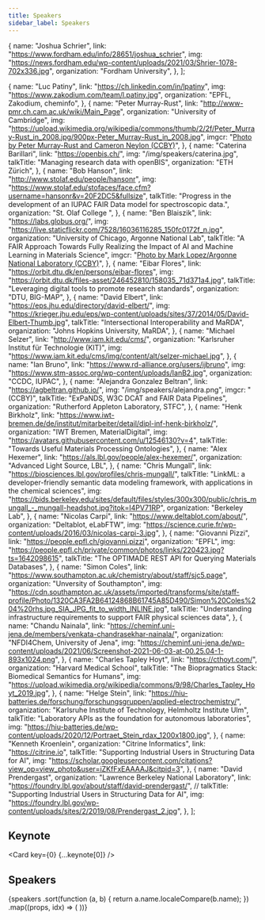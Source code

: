 ```yaml
---
title: Speakers
sidebar_label: Speakers
---
```



  {
    name: "Joshua Schrier",
    link: "https://www.fordham.edu/info/28651/joshua_schrier",
    img: "https://news.fordham.edu/wp-content/uploads/2021/03/Shrier-1078-702x336.jpg",
    organization: "Fordham University",
  },
];

  {
    name: "Luc Patiny",
    link: "https://ch.linkedin.com/in/lpatiny",
    img: "https://www.zakodium.com/team/l.patiny.jpg",
    organization: "EPFL, Zakodium, cheminfo",
  },
  {
    name: "Peter Murray-Rust",
    link: "http://www-pmr.ch.cam.ac.uk/wiki/Main_Page",
    organization: "University of Cambridge",
    img: "https://upload.wikimedia.org/wikipedia/commons/thumb/2/2f/Peter_Murray-Rust_in_2008.jpg/900px-Peter_Murray-Rust_in_2008.jpg",
    imgcr:
      "<a href='https://commons.wikimedia.org/wiki/File:Peter_Murray-Rust_in_2008.jpg'>Photo by Peter Murray-Rust and Cameron Neylon (CCBY)</a>",
  },
  {
    name: "Caterina Barillari",
    link: "https://openbis.ch/",
    img: "/img/speakers/caterina.jpg",
    talkTitle: "Managing research data with openBIS",
    organization: "ETH Zürich",
  },
  {
    name: "Bob Hanson",
    link: "http://www.stolaf.edu/people/hansonr",
    img: "https://www.stolaf.edu/stofaces/face.cfm?username=hansonr&v=20F2DC5&fullsize",
    talkTitle:
      "Progress in the development of an IUPAC FAIR Data model for spectroscopic data.",
    organization: "St. Olaf College ",
  },
  {
    name: "Ben Blaiszik",
    link: "https://labs.globus.org/",
    img: "https://live.staticflickr.com/7528/16036116285_150fc0172f_n.jpg",
    organization: "University of Chicago, Argonne National Lab",
    talkTitle:
      "A FAIR Approach Towards Fully Realizing the Impact of AI and Machine Learning in Materials Science",
    imgcr:
      "<a href='https://www.flickr.com/photos/argonne/16036116285/in/photostream/'>Photo by Mark Lopez/Argonne National Laboratory (CCBY)</a>",
  },
  {
    name: "Eibar Flores",
    link: "https://orbit.dtu.dk/en/persons/eibar-flores",
    img: "https://orbit.dtu.dk/files-asset/246452810/158035_71d371a4.jpg",
    talkTitle: "Leveraging digital tools to promote research standards",
    organization: "DTU, BIG-MAP",
  },
  {
    name: "David Elbert",
    link: "https://eps.jhu.edu/directory/david-elbert/",
    img: "https://krieger.jhu.edu/eps/wp-content/uploads/sites/37/2014/05/David-Elbert-Thumb.jpg",
    talkTitle: "Intersectional Interoperability and MaRDA",
    organization: "Johns Hopkins University, MaRDA",
  },
  {
    name: "Michael Selzer",
    link: "http://www.iam.kit.edu/cms/",
    organization: "Karlsruher Institut für Technologie (KIT)",
    img: "https://www.iam.kit.edu/cms/img/content/alt/selzer-michael.jpg",
  },
  {
    name: "Ian Bruno",
    link: "https://www.rd-alliance.org/users/ijbruno",
    img: "https://www.stm-assoc.org/wp-content/uploads/IanB2.jpg",
    organization: "CCDC, IUPAC",
  },
  {
    name: "Alejandra Gonzalez Beltran",
    link: "https://agbeltran.github.io/",
    img: "/img/speakers/alejandra.png",
    imgcr: "(CCBY)",
    talkTitle: "ExPaNDS, W3C DCAT and FAIR Data Pipelines",
    organization: "Rutherford Appleton Laboratory, STFC",
  },
  {
    name: "Henk Birkholz",
    link: "https://www.iwt-bremen.de/de/institut/mitarbeiter/detail/dipl-inf-henk-birkholz/",
    organization: "IWT Bremen, MaterialDigital",
    img: "https://avatars.githubusercontent.com/u/12546130?v=4",
    talkTitle: "Towards Useful Materials Processing Ontologies",
  },
  {
    name: "Alex Hexemer",
    link: "https://als.lbl.gov/people/alex-hexemer/",
    organization: "Advanced Light Source, LBL",
  },
  {
    name: "Chris Mungall",
    link: "https://biosciences.lbl.gov/profiles/chris-mungall/",
    talkTitle:
      "LinkML: a developer-friendly semantic data modeling framework, with applications in the chemical sciences",
    img: "https://bids.berkeley.edu/sites/default/files/styles/300x300/public/chris_mungall_-_mungall-headshot.jpg?itok=I4PV71RP",
    organization: "Berkeley Lab",
  },
  {
    name: "Nicolas Carpi",
    link: "https://www.deltablot.com/about/",
    organization: "Deltablot, eLabFTW",
    img: "https://science.curie.fr/wp-content/uploads/2016/03/nicolas-carpi-3.jpg",
  },
  {
    name: "Giovanni Pizzi",
    link: "https://people.epfl.ch/giovanni.pizzi",
    organization: "EPFL",
    img: "https://people.epfl.ch/private/common/photos/links/220423.jpg?ts=1642098615",
    talkTitle: "The OPTIMADE REST API for Querying Materials Databases",
  },
  {
    name: "Simon Coles",
    link: "https://www.southampton.ac.uk/chemistry/about/staff/sjc5.page",
    organization: "Unversity of Southampton",
    img: "https://cdn.southampton.ac.uk/assets/imported/transforms/site/staff-profile/Photo/1320CA3FA2B64124868B61745A85D490/Simon%20Coles%204%20rhs.jpg_SIA_JPG_fit_to_width_INLINE.jpg",
    talkTitle:
      "Understanding infrastructure requirements to support FAIR physical sciences data",
  },
  {
    name: "Chandu Nainala",
    link: "https://cheminf.uni-jena.de/members/venkata-chandrasekhar-nainala/",
    organization: "NFDI4Chem, University of Jena",
    img: "https://cheminf.uni-jena.de/wp-content/uploads/2021/06/Screenshot-2021-06-03-at-00.25.04-1-893x1024.png",
  },
  {
    name: "Charles Tapley Hoyt",
    link: "https://cthoyt.com/",
    organization: "Harvard Medical School",
    talkTitle: "The Biopragmatics Stack: Biomedical Semantics for Humans",
    img: "https://upload.wikimedia.org/wikipedia/commons/9/98/Charles_Tapley_Hoyt_2019.jpg",
  },
  {
    name: "Helge Stein",
    link: "https://hiu-batteries.de/forschung/forschungsgruppen/applied-electrochemistry/",
    organization: "Karlsruhe Institute of Technology, Helmholtz Institute Ulm",
    talkTitle: "Laboratory APIs as the foundation for autonomous laboratories",
    img: "https://hiu-batteries.de/wp-content/uploads/2020/12/Portraet_Stein_rdax_1200x1800.jpg",
  },
  {
    name: "Kenneth Kroenlein",
    organization: "Citrine Informatics",
    link: "https://citrine.io",
    talkTitle: "Supporting Industrial Users in Structuring Data for AI",
    img: "https://scholar.googleusercontent.com/citations?view_op=view_photo&user=iZKfFxEAAAAJ&citpid=3",
  },
  {
    name: "David Prendergast",
    organization: "Lawrence Berkeley National Laboratory",
    link: "https://foundry.lbl.gov/about/staff/david-prendergast/",
    // talkTitle: "Supporting Industrial Users in Structuring Data for AI",
    img: "https://foundry.lbl.gov/wp-content/uploads/sites/2/2019/08/Prendergast_2.jpg",
  },
];

## Keynote

<div className="container">
<div className="row">

<Card key={0} {...keynote[0]} />

</div>

</div>

## Speakers

<div className="container">
  <div className="row">
    {speakers
      .sort(function (a, b) {
        return a.name.localeCompare(b.name);
      })
      .map((props, idx) => (
        <Card key={idx} {...props} />
      ))}
  </div>
</div>
